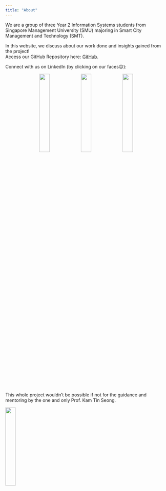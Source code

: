 ```yaml
---
title: "About"
---
```


We are a group of three Year 2 Information Systems students from Singapore Management University (SMU) majoring in Smart City Management and Technology (SMT).

In this website, we discuss about our work done and insights gained from the project!\
Access our GitHub Repository here: [GitHub](https://github.com/seahchihao/SMT201_Grp5).

Connect with us on LinkedIn (by clicking on our faces😊):

<p style="text-align: center;">
[![](/pictures/chihao.png){width=25%}](https://www.linkedin.com/in/seahchihao)
[![](/pictures/marcus.png){width=25%}](https://www.linkedin.com/in/marcus-tan01)
[![](/pictures/wilfred.png){width=25%}](https://www.linkedin.com/in/limziyuanwilfred/)
</p>

This whole project wouldn't be possible if not for the guidance and mentoring by the one and only Prof. Kam Tin Seong.

[![](/pictures/prof_no_bg.png){fig-align="center" width=25%}](https://faculty.smu.edu.sg/profile/kam-tin-seong-486)
